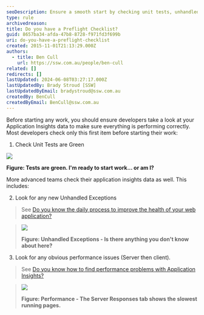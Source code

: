 ```yaml
---
seoDescription: Ensure a smooth start by checking unit tests, unhandled exceptions, and performance issues in Application Insights before diving into work.
type: rule
archivedreason:
title: Do you have a Preflight Checklist?
guid: 8657ba34-afda-47b8-8728-f971fd3f699b
uri: do-you-have-a-preflight-checklist
created: 2015-11-01T21:13:29.000Z
authors:
  - title: Ben Cull
    url: https://ssw.com.au/people/ben-cull
related: []
redirects: []
lastUpdated: 2024-06-08T03:27:17.000Z
lastUpdatedBy: Brady Stroud [SSW]
lastUpdatedByEmail: bradystroud@ssw.com.au
createdBy: BenCull
createdByEmail: BenCull@ssw.com.au
---
```


Before starting any work, you should ensure developers take a look at your Application Insights data to make sure everything is performing correctly.
Most developers check only this first item before starting their work:

1. Check Unit Tests are Green

![](unittests.png)

**Figure: Tests are green. I'm ready to start work... or am I?**

More advanced teams check their application insights data as well. This includes:

2. Look for any new Unhandled Exceptions

> See [Do you know the daily process to improve the health of your web application?](/do-you-know-the-process-to-improve-the-health-of-your-web-application)

> ![](App-Insights-Failures_1710232021934.png)
>
> **Figure: Unhandled Exceptions - Is there anything you don't know about here?**

3. Look for any obvious performance issues (Server then client).

> See [Do you know how to find performance problems with Application Insights?](/do-you-know-how-to-find-performance-problems-with-application-insights)

> ![](performance-4_1710232021934.jpg)
>
> **Figure: Performance - The Server Responses tab shows the slowest running pages.**
